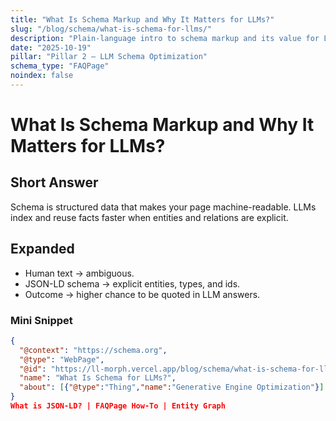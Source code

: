 ```yaml
---
title: "What Is Schema Markup and Why It Matters for LLMs?"
slug: "/blog/schema/what-is-schema-for-llms/"
description: "Plain-language intro to schema markup and its value for LLM visibility."
date: "2025-10-19"
pillar: "Pillar 2 – LLM Schema Optimization"
schema_type: "FAQPage"
noindex: false
---
```

# What Is Schema Markup and Why It Matters for LLMs?
## Short Answer
Schema is structured data that makes your page machine-readable. LLMs index and reuse facts faster when entities and relations are explicit.

## Expanded
- Human text → ambiguous.  
- JSON-LD schema → explicit entities, types, and ids.  
- Outcome → higher chance to be quoted in LLM answers.

### Mini Snippet
```json
{
  "@context": "https://schema.org",
  "@type": "WebPage",
  "@id": "https://ll-morph.vercel.app/blog/schema/what-is-schema-for-llms/",
  "name": "What Is Schema for LLMs?",
  "about": [{"@type":"Thing","name":"Generative Engine Optimization"}]
}
What is JSON-LD? | FAQPage How-To | Entity Graph
